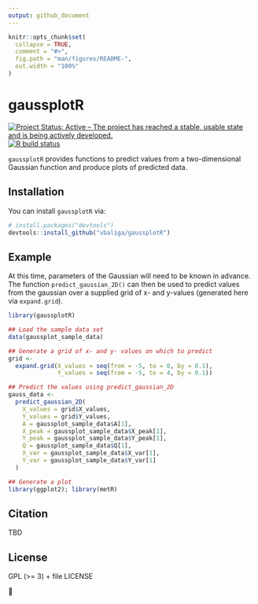 ```yaml
---
output: github_document
---
```


<!-- README.md is generated from README.Rmd. Please edit that file -->

```r
knitr::opts_chunk$set(
  collapse = TRUE,
  comment = "#>",
  fig.path = "man/figures/README-",
  out.width = "100%"
)
```

# gaussplotR

<!-- badges: start -->
[![Project Status: Active – The project has reached a stable, usable state and is being actively developed.](https://www.repostatus.org/badges/latest/active.svg)](https://www.repostatus.org/#active)
[![R build status](https://github.com/vbaliga/gaussplotR/workflows/R-CMD-check/badge.svg)](https://github.com/vbaliga/gaussplotR/actions)
<!-- badges: end -->

`gaussplotR` provides functions to predict values from a two-dimensional
Gaussian function and produce plots of predicted data.

## Installation

You can install `gaussplotR` via:

``` r
# install.packages("devtools")
devtools::install_github("vbaliga/gaussplotR")
```

## Example

At this time, parameters of the Gaussian will need to be known in advance. 
The function `predict_gaussian_2D()` can then be used to predict values from
the gaussian over a supplied grid of x- and y-values (generated here via 
`expand.grid`). 

```r
library(gaussplotR)

## Load the sample data set
data(gaussplot_sample_data)

## Generate a grid of x- and y- values on which to predict
grid <-
  expand.grid(X_values = seq(from = -5, to = 0, by = 0.1),
              Y_values = seq(from = -5, to = 4, by = 0.1))

## Predict the values using predict_gaussian_2D
gauss_data <-
  predict_gaussian_2D(
    X_values = grid$X_values,
    Y_values = grid$Y_values,
    A = gaussplot_sample_data$A[1],
    X_peak = gaussplot_sample_data$X_peak[1],
    Y_peak = gaussplot_sample_data$Y_peak[1],
    Q = gaussplot_sample_data$Q[1],
    X_var = gaussplot_sample_data$X_var[1],
    Y_var = gaussplot_sample_data$Y_var[1]
  )

## Generate a plot
library(ggplot2); library(metR)
```

## Citation

TBD

## License

GPL (>= 3) + file LICENSE

🐢
